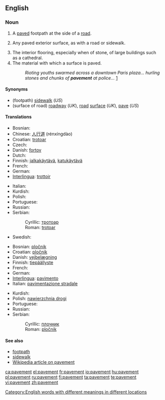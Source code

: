 ==English==

===Noun===
{{en-noun}}

# {{context|chiefly|UK}} A [[pave]]d footpath at the side of a [[road]].
# {{US}} Any paved exterior surface, as with a road or sidewalk.
# The interior flooring, especially when of stone, of large buildings such as a cathedral.
# The material with which a surface is paved.
#: ''Rioting youths swarmed across a downtown Paris plaza... hurling stones and chunks of '''pavement''' at police...'' [http://www.dailytexanonline.com/media/storage/paper410/news/2006/04/05/WorldNation/Youths.Riot.In.France.To.Protest.New.Job.Law-1782963.shtml?norewrite200608311258&sourcedomain=www.dailytexanonline.com]

====Synonyms====
* (footpath) [[sidewalk]] (''US'')
* (surface of road) [[roadway]] (''UK''), [[road]] [[surface]] (''UK''), [[pave]] (''US'')

====Translations====
{{trans-top|footpath}}
* Bosnian: {{t-|bs|trotoar|m}}
* Chinese: [[人行道]] (rénxíngdào)
* Croatian: [[trotoar#Crotian|trotoar]] {{m}}
* Czech: {{t-|cs|chodník|m}}
* Danish: [[fortov]]
* Dutch: {{t+|nl|stoep}}
* Finnish: [[jalkakäytävä]], [[katukäytävä]]
* French: {{t+|fr|trottoir|m}}
* German: {{t+|de|Bürgersteig|m}}
* [[Interlingua]]: [[trottoir#Interlingua|trottoir]]
{{trans-mid}}
* Italian: {{t-|it|marciapiede|m}}
* Kurdish: {{t+|ku|peyarê|f}}
* Polish: {{t+|pl|chodnik|m}}
* Portuguese: {{t+|pt|calçada|f}}
* Russian: {{t+|ru|тротуар|m|sc=Cyrl}}
* Serbian:
*: Cyrillic: [[тротоар#Serbian|тротоар]] {{m}}
*: Roman: [[trotoar#Serbian|trotoar]] {{m}}
* Swedish: {{t+|sv|trottoar}}
{{trans-bottom}}

{{trans-top|surface of road}}
* Bosnian: [[pločnik#Bosnian|pločnik]] {{m}}
* Croatian: [[pločnik#Croatian|pločnik]] {{m}}
* Danish: [[vejbelægning]]
* Finnish: [[tiepäällyste]]
* French: {{t+|fr|chaussée|f}}
* German: {{t+|de|Asphalt|m}}
* [[Interlingua]]: [[pavimento#Interlingua|pavimento]]
* Italian: [[pavimentazione stradale]] {{f}}
{{trans-mid}}
* Kurdish: {{KUchar|[[به‌ردڕێز]]}}
* Polish: [[nawierzchnia drogi]] {{f}}
* Portuguese: {{t+|pt|pavimento|m}}
* Russian: {{t+|ru|мостовая|sc=Cyrl}}
* Serbian:
*: Cyrillic: [[плочник#Serbian|плочник]] {{m}}
*: Roman: [[pločnik#Serbian|pločnik]] {{m}}
{{trans-bottom}}

====See also====
<!-- maybe or maybe not synonyms -->
* [[footpath]]
* [[sidewalk]]
* [[w:pavement|Wikipedia article on pavement]]

[[Category:English words with different meanings in different locations]]

[[ca:pavement]]
[[el:pavement]]
[[fr:pavement]]
[[io:pavement]]
[[hu:pavement]]
[[pl:pavement]]
[[ru:pavement]]
[[fi:pavement]]
[[ta:pavement]]
[[te:pavement]]
[[vi:pavement]]
[[zh:pavement]]